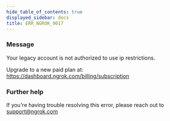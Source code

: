 ```yaml
---
hide_table_of_contents: true
displayed_sidebar: docs
title: ERR_NGROK_9017
---
```


### Message

Your legacy account is not authorized to use ip restrictions.

Upgrade to a new paid plan at: https://dashboard.ngrok.com/billing/subscription

<ErrorDetails />

### Further help

If you're having trouble resolving this error, please reach out to [support@ngrok.com](mailto:support@ngrok.com?subject=Help%20with%20ERR_NGROK_9017)
